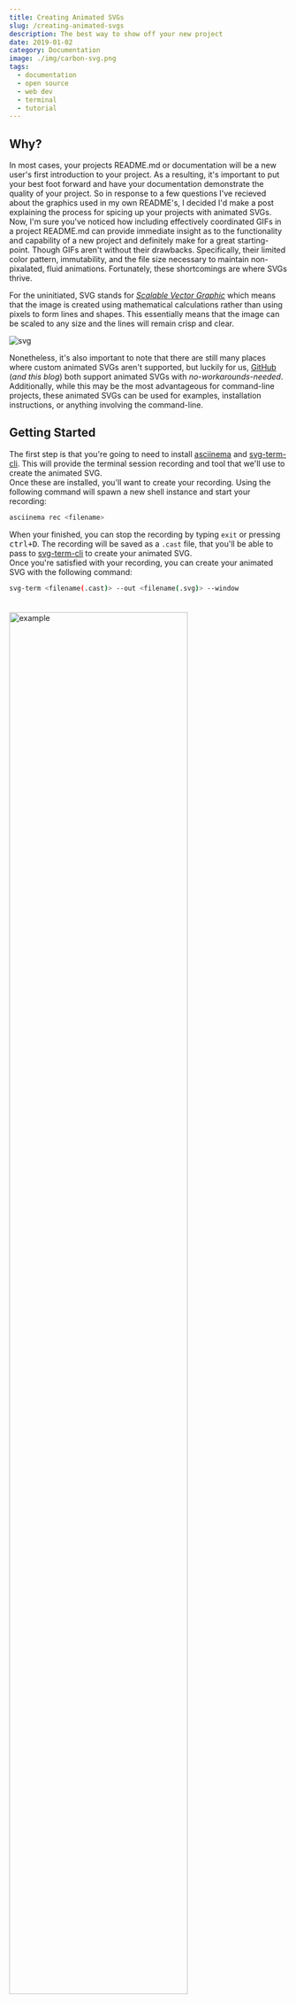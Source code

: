 ```yaml
---
title: Creating Animated SVGs
slug: /creating-animated-svgs
description: The best way to show off your new project
date: 2019-01-02
category: Documentation
image: ./img/carbon-svg.png
tags:
  - documentation
  - open source
  - web dev
  - terminal
  - tutorial
---
```


## Why?  
In most cases, your projects README.md or documentation will be a new user's first introduction to your project. As a resulting, it's important to put your best foot forward and have your documentation demonstrate the quality of your project. So in response to a few questions I've recieved about the graphics used in my own README's, I decided I'd make a post explaining the process for spicing up your projects with animated SVGs.  
Now, I'm sure you've noticed how including effectively coordinated GIFs in a project README.md can provide immediate insight as to the functionality and capability of a new project and definitely make for a great starting-point. Though GIFs aren't without their drawbacks. Specifically, their limited color pattern, immutability, and the file size necessary to maintain non-pixalated, fluid animations. Fortunately, these shortcomings are where SVGs thrive.  

For the uninitiated, SVG stands for [*Scalable Vector Graphic*](https://en.wikipedia.org/wiki/Scalable_Vector_Graphics) which means that the image is created using mathematical calculations rather than using pixels to form lines and shapes. This essentially means that the image can be scaled to any size and the lines will remain crisp and clear.  

![svg](https://user-images.githubusercontent.com/16360374/50585691-17f7a900-0e2b-11e9-8e85-76e8e3910569.png)

Nonetheless, it's also important to note that there are still many places where custom animated SVGs aren't supported, but luckily for us, [GitHub] (*and this blog*) both support animated SVGs with *no-workarounds-needed*.  
Additionally, while this may be the most advantageous for command-line projects, these animated SVGs can be used for examples, installation instructions, or anything involving the command-line.  


## Getting Started  

The first step is that you're going to need to install [asciinema](https://asciinema.org/docs/installation) and [svg-term-cli]. This will provide the terminal session recording and tool that we'll use to create the animated SVG.  
Once these are installed, you'll want to create your recording. Using the following command will spawn a new shell instance and start your recording:  
```sh
asciinema rec <filename>
```
When your finished, you can stop the recording by typing `exit` or pressing <kbd>ctrl+D</kbd>. The recording will be saved as a `.cast` file, that you'll be able to pass to [svg-term-cli] to create your animated SVG.  
Once you're satisfied with your recording, you can create your animated SVG with the following command:  
```sh
svg-term <filename(.cast)> --out <filename(.svg)> --window
```

<img src="https://camo.githubusercontent.com/fa6306a10d7bb4678008aec7387d0e4178aef817/68747470733a2f2f63646e2e7261776769742e636f6d2f74746572622f7974326d70332f64393662386337302f646f63732f696d616765732f7465726d696e616c2e737667" alt="example" style="width:80%; margin-top:1.5em" />



[asciinema]: (https://asciinema.org/)
[svg-term-cli]: (https://github.com/marionebl/svg-term-cli)
[GitHub]: (https://github.com)
[asciinema.org]: (https://asciinema.org/)
